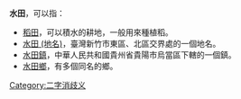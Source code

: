 '''水田'''，可以指：
* [[稻田|稻田]]，可以積水的耕地，一般用來種植稻。
* [[水田_(地名)|水田 (地名)]]，臺灣新竹市東區、北區交界處的一個地名。
* [[水田鎮|水田鎮]]，中華人民共和國貴州省貴陽市烏當區下轄的一個鎮。
* [[水田鄉|水田鄉]]，有多個同名的鄉。
{{disambig}}
[[Category:二字消歧义|Category:二字消歧义]]